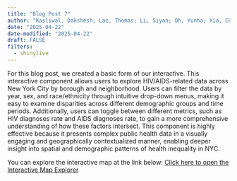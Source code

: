 ```yaml
---
title: "Blog Post 7"
author: "Kasliwal, Dakshesh; Laz, Thomas; Li, Siyan; Oh, Yunha; Xia, Chuancheng"
date: "2025-04-22"
date-modified: "2025-04-22"
draft: FALSE
filters:
  - shinylive
---
```


For this blog post, we created a basic form of our interactive. This interactive component allows users to explore HIV/AIDS-related data across New York City by borough and neighborhood. Users can filter the data by year, sex, and race/ethnicity through intuitive drop-down menus, making it easy to examine disparities across different demographic groups and time periods. Additionally, users can toggle between different metrics, such as HIV diagnoses rate and AIDS diagnoses rate, to gain a more comprehensive understanding of how these factors intersect. This component is highly effective because it presents complex public health data in a visually engaging and geographically contextualized manner, enabling deeper insight into spatial and demographic patterns of health inequality in NYC.

You can explore the interactive map at the link below:
[Click here to open the Interactive Map Explorer](https://jason040510.shinyapps.io/nyc-map/)

